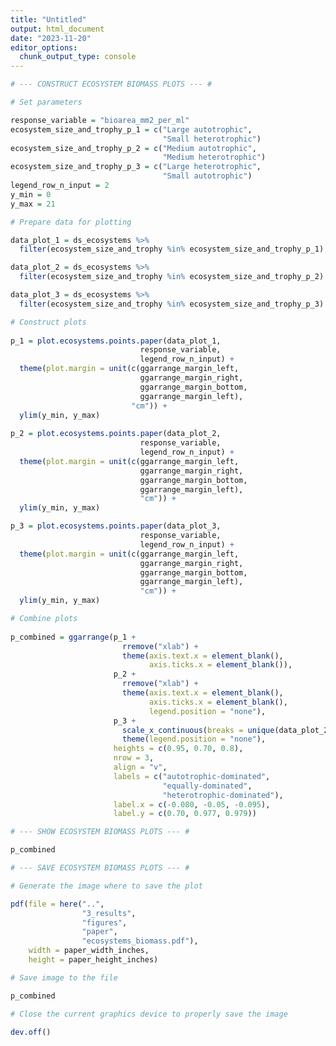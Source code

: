 ```yaml
---
title: "Untitled"
output: html_document
date: "2023-11-20"
editor_options: 
  chunk_output_type: console
---
```


```r

# --- CONSTRUCT ECOSYSTEM BIOMASS PLOTS --- #

# Set parameters

response_variable = "bioarea_mm2_per_ml"
ecosystem_size_and_trophy_p_1 = c("Large autotrophic",
                                  "Small heterotrophic")
ecosystem_size_and_trophy_p_2 = c("Medium autotrophic",
                                  "Medium heterotrophic")
ecosystem_size_and_trophy_p_3 = c("Large heterotrophic",
                                  "Small autotrophic")
legend_row_n_input = 2
y_min = 0
y_max = 21

# Prepare data for plotting

data_plot_1 = ds_ecosystems %>%
  filter(ecosystem_size_and_trophy %in% ecosystem_size_and_trophy_p_1)

data_plot_2 = ds_ecosystems %>%
  filter(ecosystem_size_and_trophy %in% ecosystem_size_and_trophy_p_2)

data_plot_3 = ds_ecosystems %>%
  filter(ecosystem_size_and_trophy %in% ecosystem_size_and_trophy_p_3)

# Construct plots
    
p_1 = plot.ecosystems.points.paper(data_plot_1,
                             response_variable,
                             legend_row_n_input) +
  theme(plot.margin = unit(c(ggarrange_margin_left,
                             ggarrange_margin_right,
                             ggarrange_margin_bottom,
                             ggarrange_margin_left),
                           "cm")) +
  ylim(y_min, y_max)
  
p_2 = plot.ecosystems.points.paper(data_plot_2,
                             response_variable,
                             legend_row_n_input) +
  theme(plot.margin = unit(c(ggarrange_margin_left,
                             ggarrange_margin_right,
                             ggarrange_margin_bottom,
                             ggarrange_margin_left),
                             "cm")) + 
  ylim(y_min, y_max)

p_3 = plot.ecosystems.points.paper(data_plot_3,
                             response_variable,
                             legend_row_n_input) +
  theme(plot.margin = unit(c(ggarrange_margin_left,
                             ggarrange_margin_right,
                             ggarrange_margin_bottom,
                             ggarrange_margin_left),
                             "cm")) + 
  ylim(y_min, y_max)

# Combine plots
  
p_combined = ggarrange(p_1 +
                         rremove("xlab") +
                         theme(axis.text.x = element_blank(),
                               axis.ticks.x = element_blank()),
                       p_2 +
                         rremove("xlab") +
                         theme(axis.text.x = element_blank(),
                               axis.ticks.x = element_blank(),
                               legend.position = "none"),
                       p_3 +
                         scale_x_continuous(breaks = unique(data_plot_2$day)) +
                         theme(legend.position = "none"),
                       heights = c(0.95, 0.70, 0.8),
                       nrow = 3,
                       align = "v",
                       labels = c("autotrophic-dominated", 
                                  "equally-dominated", 
                                  "heterotrophic-dominated"),
                       label.x = c(-0.080, -0.05, -0.095),
                       label.y = c(0.70, 0.977, 0.979))
```

```r

# --- SHOW ECOSYSTEM BIOMASS PLOTS --- #

p_combined
```

```r

# --- SAVE ECOSYSTEM BIOMASS PLOTS --- #

# Generate the image where to save the plot

pdf(file = here("..",
                "3_results", 
                "figures", 
                "paper", 
                "ecosystems_biomass.pdf"),
    width = paper_width_inches,
    height = paper_height_inches)

# Save image to the file

p_combined

# Close the current graphics device to properly save the image

dev.off()
```